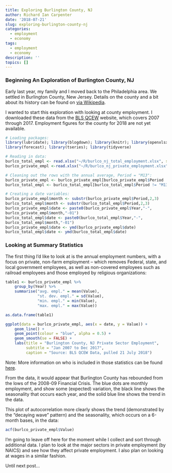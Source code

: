 ```yaml
---
title: Exploring Burlington County, NJ
author: Richard Ian Carpenter
date: '2018-07-21'
slug: exploring-burlington-county-nj
categories:
  - employment
  - economy
tags:
  - employment
  - economy
description: ''
topics: []
---
```


### Beginning An Exploration of Burlington County, NJ

Early last year, my family and I moved back to the Philadelphia area.  We settled in Burlington County, New Jersey.  Details on the county and a bit about its history can be found on [via Wikipedia](https://en.wikipedia.org/wiki/Burlington_County,_New_Jersey).

I wanted to start this exploration with looking at county employment.  I downloaded these data from the [BLS QCEW](https://www.bls.gov/cew/) website, which covers 2007 through 2017.  Employment figures for the county for 2018 are not yet available. 

```r
# Loading packages:
library(lubridate); library(blogdown); library(knitr); library(openxlsx)
library(forecast); library(tseries); library(tidyverse)

# Reading in data:
burlco_total_empl <- read.xlsx("~/R/burlco_nj_total_employment.xlsx", startRow = 14)
burlco_private_empl <-read.xlsx("~/R/burlco_nj_private_employment.xlsx", startRow = 14)

# Cleaning out the rows with the annual average, Period = "M13":
burlco_private_empl <- burlco_private_empl[burlco_private_empl$Period != "M13", ]
burlco_total_empl <- burlco_total_empl[burlco_total_empl$Period != "M13", ]

# Creating a date variables:
burlco_private_empl$month <- substr(burlco_private_empl$Period,2,3)
burlco_total_empl$month <- substr(burlco_total_empl$Period,2,3)
burlco_private_empl$date <- paste0(burlco_private_empl$Year,"-",
burlco_private_empl$month,"-01")
burlco_total_empl$date <- paste0(burlco_total_empl$Year,"-",
burlco_total_empl$month,"-01")
burlco_private_empl$date <- ymd(burlco_private_empl$date)
burlco_total_empl$date <- ymd(burlco_total_empl$date)
```

### Looking at Summary Statistics

The first thing I'd like to look at is the annual employment numbers, with a focus on private, non-farm employment -- which removes Federal, state, and local government employees, as well as non-covered employees such as railroad employees and those employed by religious organizations:

```r
table1 <- burlco_private_empl %>% 
    group_by(Year) %>% 
    summarise("avg. empl." = mean(Value),
              "st. dev. empl." = sd(Value),
              "min. empl." = min(Value),
              "max. empl." = max(Value))

as.data.frame(table1)
```

```r
ggplot(data = burlco_private_empl, aes(x = date, y = Value)) +
    geom_line() +
    geom_point(colour = "blue", alpha = 0.5) +
    geom_smooth(se = FALSE) +
    labs(title = "Burlington County, NJ Private Sector Employment",
         subtitle = "Jan 2007 to Dec 2017",
         caption = "Source: BLS QCEW Data, pulled 21 July 2018")
```

Note: More information on who is included in those statistics can be found [here](https://www.bls.gov/cew/cewbultncur.htm#Employment).

From the data, it would appear that Burlington County has rebounded from the lows of the 2008-09 Financial Crisis.  The blue dots are monthly employment, and show some (expected) variation, the black line shows the seasonality that occurs each year, and the solid blue line shows the trend in the data.

This plot of autocorrelation more clearly shows the trend (demonstrated by the "decaying wave" pattern) and the seasonality, which occurs on a 6-month bases, in the data:

```r
acf(burlco_private_empl$Value)
```

I'm going to leave off here for the moment while I collect and sort through additional data.  I plan to look at the major sectors in private employment (by NAICS) and see how they affect private employment.  I also plan on looking at wages in a similar fashion.

Until next post...